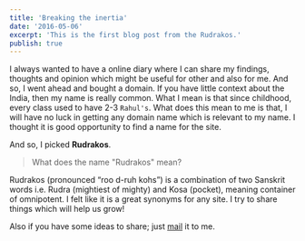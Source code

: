 ```yaml
---
title: 'Breaking the inertia'
date: '2016-05-06'
excerpt: 'This is the first blog post from the Rudrakos.'
publish: true
---
```



<section class="blog-section">

I always wanted to have a online diary where I can share my findings, thoughts and opinion which might be useful for other and also for me. And so, I went ahead and bought a domain. If you have little context about the India, then my name is really common. What I mean is that since childhood, every class used to have 2-3 `Rahul's`. What does this mean to me is that, I will have no luck in getting any domain name which is relevant to my name. I thought it is good opportunity to find a name for the site.

And so, I picked **Rudrakos**.

> What does the name "Rudrakos" mean?

Rudrakos (pronounced “roo d-ruh kohs”) is a combination of two Sanskrit words i.e. Rudra (mightiest of mighty) and Kosa (pocket), meaning container of omnipotent. I felt like it is a great synonyms for any site. I try to share things which will help us grow!

Also if you have some ideas to share; just [mail](mailto:rahul@rudrakos.com) it to me.

</section>
